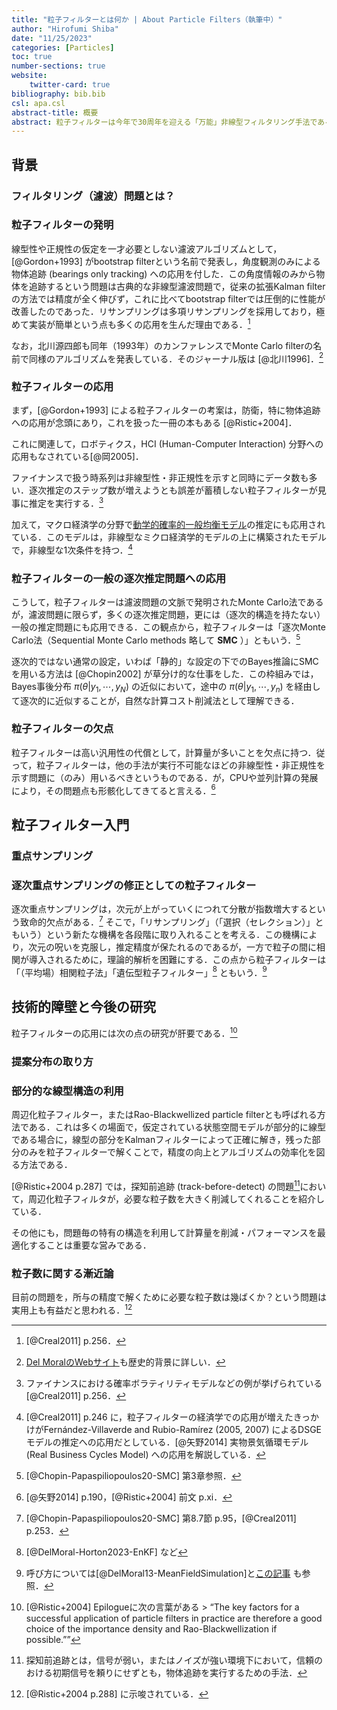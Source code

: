 ```yaml
---
title: "粒子フィルターとは何か | About Particle Filters（執筆中）"
author: "Hirofumi Shiba"
date: "11/25/2023"
categories: [Particles]
toc: true
number-sections: true
website:
    twitter-card: true
bibliography: bib.bib
csl: apa.csl
abstract-title: 概要
abstract: 粒子フィルターは今年で30周年を迎える「万能」非線型フィルタリング手法である．相関を持つ粒子系によって分布を逐次的に近似する遺伝的アルゴリズムであり，多くの科学分野にまたがる応用を持つと同時に，数理的対象としても豊かな構造を持つ．その概要と今後の研究方向を紹介する．
---
```


## 背景

### フィルタリング（濾波）問題とは？

### 粒子フィルターの発明

線型性や正規性の仮定を一才必要としない濾波アルゴリズムとして，[@Gordon+1993] がbootstrap filterという名前で発表し，角度観測のみによる物体追跡 (bearings only tracking) への応用を付した．この角度情報のみから物体を追跡するという問題は古典的な非線型濾波問題で，従来の拡張Kalman filterの方法では精度が全く伸びず，これに比べてbootstrap filterでは圧倒的に性能が改善したのであった．リサンプリングは多項リサンプリングを採用しており，極めて実装が簡単という点も多くの応用を生んだ理由である．^[[@Creal2011] p.256．]

なお，北川源四郎も同年（1993年）のカンファレンスでMonte Carlo filterの名前で同様のアルゴリズムを発表している．そのジャーナル版は [@北川1996]．^[[Del MoralのWebサイト](https://people.bordeaux.inria.fr/pierre.delmoral/simulinks.html)も歴史的背景に詳しい．]

### 粒子フィルターの応用

まず，[@Gordon+1993] による粒子フィルターの考案は，防衛，特に物体追跡への応用が念頭にあり，これを扱った一冊の本もある [@Ristic+2004]．

これに関連して，ロボティクス，HCI (Human-Computer Interaction) 分野への応用もなされている[@岡2005]．

ファイナンスで扱う時系列は非線型性・非正規性を示すと同時にデータ数も多い．逐次推定のステップ数が増えようとも誤差が蓄積しない粒子フィルターが見事に推定を実行する．^[ファイナンスにおける確率ボラティリティモデルなどの例が挙げられている [@Creal2011] p.256．]

加えて，マクロ経済学の分野で[動学的確率的一般均衡モデル](https://en.wikipedia.org/wiki/Dynamic_stochastic_general_equilibrium)の推定にも応用されている．このモデルは，非線型なミクロ経済学的モデルの上に構築されたモデルで，非線型な1次条件を持つ．^[[@Creal2011] p.246 に，粒子フィルターの経済学での応用が増えたきっかけがFernández-Villaverde and Rubio-Ramírez (2005, 2007) によるDSGEモデルの推定への応用だとしている．[@矢野2014] 実物景気循環モデル (Real Business Cycles
Model) への応用を解説している．]

### 粒子フィルターの一般の逐次推定問題への応用

こうして，粒子フィルターは濾波問題の文脈で発明されたMonte Carlo法であるが，濾波問題に限らず，多くの逐次推定問題，更には（逐次的構造を持たない）一般の推定問題にも応用できる．この観点から，粒子フィルターは「逐次Monte Carlo法（Sequential Monte Carlo methods 略して **SMC** ）」ともいう．^[[@Chopin-Papaspiliopoulos20-SMC] 第3章参照．]

逐次的ではない通常の設定，いわば「静的」な設定の下でのBayes推論にSMCを用いる方法は [@Chopin2002] が草分け的な仕事をした．この枠組みでは，Bayes事後分布 $\pi(\theta|y_1,\cdots,y_N)$ の近似において，途中の $\pi(\theta|y_1,\cdots,y_n)$ を経由して逐次的に近似することが，自然な計算コスト削減法として理解できる．

### 粒子フィルターの欠点

粒子フィルターは高い汎用性の代償として，計算量が多いことを欠点に持つ．従って，粒子フィルターは，他の手法が実行不可能なほどの非線型性・非正規性を示す問題に（のみ）用いるべきというものである．が，CPUや並列計算の発展により，その問題点も形骸化してきてると言える．^[[@矢野2014] p.190，[@Ristic+2004] 前文 p.xi．]

## 粒子フィルター入門

### 重点サンプリング

### 逐次重点サンプリングの修正としての粒子フィルター

逐次重点サンプリングは，次元が上がっていくにつれて分散が指数増大するという致命的欠点がある．^[[@Chopin-Papaspiliopoulos20-SMC] 第8.7節 p.95，[@Creal2011] p.253．] そこで，「リサンプリング」（「選択（セレクション）」ともいう）という新たな機構を各段階に取り入れることを考える．この機構により，次元の呪いを克服し，推定精度が保たれるのであるが，一方で粒子の間に相関が導入されるために，理論的解析を困難にする．この点から粒子フィルターは「（平均場）相関粒子法」「遺伝型粒子フィルター」^[[@DelMoral-Horton2023-EnKF] など] ともいう．^[呼び方については[@DelMoral13-MeanFieldSimulation]と[この記事](https://162348.github.io/posts/2023-11-9/) も参照．]

## 技術的障壁と今後の研究

粒子フィルターの応用には次の点の研究が肝要である．^[[@Ristic+2004] Epilogueに次の言葉がある
> "The key factors for a successful application of particle filters in practice are therefore a good choice of the importance density and Rao-Blackwellization if possible.""
]

### 提案分布の取り方

### 部分的な線型構造の利用

周辺化粒子フィルター，またはRao-Blackwellized particle filterとも呼ばれる方法である．これは多くの場面で，仮定されている状態空間モデルが部分的に線型である場合に，線型の部分をKalmanフィルターによって正確に解き，残った部分のみを粒子フィルターで解くことで，精度の向上とアルゴリズムの効率化を図る方法である．

[@Ristic+2004 p.287] では，探知前追跡 (track-before-detect) の問題^[探知前追跡とは，信号が弱い，またはノイズが強い環境下において，信頼のおける初期信号を頼りにせずとも，物体追跡を実行するための手法．]において，周辺化粒子フィルタが，必要な粒子数を大きく削減してくれることを紹介している．

その他にも，問題毎の特有の構造を利用して計算量を削減・パフォーマンスを最適化することは重要な営みである．

### 粒子数に関する漸近論

目前の問題を，所与の精度で解くために必要な粒子数は幾ばくか？という問題は実用上も有益だと思われる．^[[@Ristic+2004 p.288] に示唆されている．]